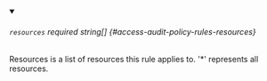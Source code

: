 
<details className="config-field" data-expandable="false" open>
<summary>

###### `resources` <span className="config-field-required" data-required="false">required</span> <span className="config-field-type">string[]</span> <span className="config-field-default"></span> <span className="config-field-enum"></span> {#access-audit-policy-rules-resources}

Resources is a list of resources this rule applies to. '*' represents all resources.

</summary>



</details>

